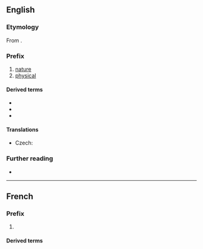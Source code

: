 {{also|physio}}

==English==

===Etymology===
{{root|en|ine-pro|*bʰuH-}}
From {{etyl|grc|en}} {{m|grc|φύσις||nature}}.

===Prefix===
{{en-prefix}}

# [[nature]]
# [[physical]]

====Derived terms====
* {{l|en|physiognomy}}
* {{l|en|physiography}}
* {{l|en|physiotherapy}}

====Translations====
{{trans-top}}
* Czech: {{t|cs|fyzio-}}
{{trans-mid}}
{{trans-bottom}}

===Further reading===
* {{R:OneLook}}

----

==French==

===Prefix===
{{head|fr|prefix}}

# {{l|en|physio-}}

====Derived terms====
{{prefixsee|fr}}